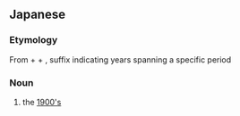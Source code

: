 ==Japanese==
{{ja-kanjitab|せん|きゅう|ひゃく|ねん|だい|yomi=on}}

===Etymology===
From {{m|ja|千九百||1900|tr=sen kyūhyaku|sc=Jpan}} + {{m|ja|年||year|tr=nen|sc=Jpan}} + {{m|ja|代|tr=dai|sc=Jpan}}, suffix indicating years spanning a specific period {{attention|ja|not from 年代?}}

===Noun===
{{ja-noun|せん-きゅうひゃく ねんだい}}

# the [[w:20th century|1900's]]